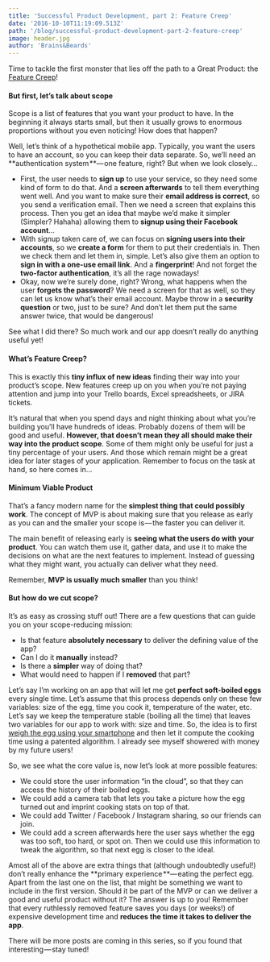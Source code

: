 ```yaml
---
title: 'Successful Product Development, part 2: Feature Creep'
date: '2016-10-10T11:19:09.513Z'
path: '/blog/successful-product-development-part-2-feature-creep'
image: header.jpg
author: 'Brains&Beards'
---
```


Time to tackle the first monster that lies off the path to a Great Product: the [Feature Creep](https://en.wikipedia.org/wiki/Feature_creep)!

#### **But first, let’s talk about scope**

Scope is a list of features that you want your product to have. In the beginning it always starts small, but then it usually grows to enormous proportions without you even noticing! How does that happen?

Well, let’s think of a hypothetical mobile app. Typically, you want the users to have an account, so you can keep their data separate. So, we’ll need an **authentication system **— one feature, right? But when we look closely…

- First, the user needs to **sign up** to use your service, so they need some kind of form to do that. And a **screen afterwards** to tell them everything went well. And you want to make sure their **email address is correct**, so you send a verification email. Then we need a screen that explains this process. Then you get an idea that maybe we’d make it simpler (Simpler? Hahaha) allowing them to **signup using their Facebook account**…
- With signup taken care of, we can focus on **signing users into their accounts**, so we **create a form** for them to put their credentials in. Then we check them and let them in, simple. Let’s also give them an option to **sign in with a one-use email link**. And a **fingerprint**! And not forget the **two-factor authentication**, it’s all the rage nowadays!
- Okay, now we’re surely done, right? Wrong, what happens when the user **forgets the password**? We need a screen for that as well, so they can let us know what’s their email account. Maybe throw in a **security question** or two, just to be sure? And don’t let them put the same answer twice, that would be dangerous!

See what I did there? So much work and our app doesn’t really do anything useful yet!

#### What’s Feature Creep?

This is exactly this **tiny influx of new ideas** finding their way into your product’s scope. New features creep up on you when you’re not paying attention and jump into your Trello boards, Excel spreadsheets, or JIRA tickets.

It’s natural that when you spend days and night thinking about what you’re building you’ll have hundreds of ideas. Probably dozens of them will be good and useful. **However, that doesn’t mean they all should make their way into the product scope**. Some of them might only be useful for just a tiny percentage of your users. And those which remain might be a great idea for later stages of your application. Remember to focus on the task at hand, so here comes in…

#### Minimum Viable Product

That’s a fancy modern name for the **simplest thing that could possibly work**. The concept of MVP is about making sure that you release as early as you can and the smaller your scope is — the faster you can deliver it.

The main benefit of releasing early is **seeing what the users do with your product**. You can watch them use it, gather data, and use it to make the decisions on what are the next features to implement. Instead of guessing what they might want, you actually can deliver what they need.

Remember, **MVP is usually much smaller** than you think!

#### But how do we cut scope?

It’s as easy as crossing stuff out! There are a few questions that can guide you on your scope-reducing mission:

- Is that feature **absolutely necessary** to deliver the defining value of the app?
- Can I do it **manually** instead?
- Is there a **simpler** way of doing that?
- What would need to happen if I **removed** that part?

Let’s say I’m working on an app that will let me get **perfect soft-boiled eggs** every single time. Let’s assume that this process depends only on these few variables: size of the egg, time you cook it, temperature of the water, etc. Let’s say we keep the temperature stable (boiling all the time) that leaves two variables for our app to work with: size and time. So, the idea is to first [weigh the egg using your smartphone](http://osxdaily.com/2015/12/12/turn-iphone-into-scale/) and then let it compute the cooking time using a patented algorithm. I already see myself showered with money by my future users!

So, we see what the core value is, now let’s look at more possible features:

- We could store the user information “in the cloud”, so that they can access the history of their boiled eggs.
- We could add a camera tab that lets you take a picture how the egg turned out and imprint cooking stats on top of that.
- We could add Twitter / Facebook / Instagram sharing, so our friends can join.
- We could add a screen afterwards here the user says whether the egg was too soft, too hard, or spot on. Then we could use this information to tweak the algorithm, so that next egg is closer to the ideal.

Amost all of the above are extra things that (although undoubtedly useful!) don’t really enhance the **primary experience **— eating the perfect egg. Apart from the last one on the list, that might be something we want to include in the first version. Should it be part of the MVP or can we deliver a good and useful product without it? The answer is up to you! Remember that every ruthlessly removed feature saves you days (or weeks!) of expensive development time and **reduces the time it takes to deliver the app**.

There will be more posts are coming in this series, so if you found that interesting — stay tuned!
